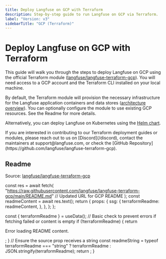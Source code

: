 ```yaml
---
title: Deploy Langfuse on GCP with Terraform
description: Step-by-step guide to run Langfuse on GCP via Terraform.
label: "Version: v3"
sidebarTitle: "GCP (Terraform)"
---
```


# Deploy Langfuse on GCP with Terraform

This guide will walk you through the steps to deploy Langfuse on GCP using the official Terraform module ([langfuse/langfuse-terraform-gcp](https://github.com/langfuse/langfuse-terraform-gcp)).
You will need access to a GCP account and the Terraform CLI installed on your local machine.

By default, the Terraform module will provision the necessary infrastructure for the Langfuse application containers and data stores ([architecture overview](/self-hosting#architecture)).
You can optionally configure the module to use existing GCP resources. See the Readme for more details.

Alternatively, you can deploy Langfuse on Kubernetes using the [Helm chart](/self-hosting/deployment/kubernetes-helm).

<Callout type="info">
  If you are interested in contributing to our Terraform deployment guides or
  modules, please reach out to us on [Discord](/discord), contact the
  maintainers at support@langfuse.com, or check the [GitHub
  Repository](https://github.com/langfuse/langfuse-terraform-gcp).
</Callout>

## Readme

Source: [langfuse/langfuse-terraform-gcp](https://github.com/langfuse/langfuse-terraform-gcp)


  const res = await fetch(
    "https://raw.githubusercontent.com/langfuse/langfuse-terraform-gcp/main/README.md" // Updated URL for GCP README
  );
  const readmeContent = await res.text();
  return {
    props: {
      ssg: {
        terraformReadme: readmeContent,
      },
    },
  };
};

  const { terraformReadme } = useData();
  // Basic check to prevent errors if fetching failed or content is empty
  if (!terraformReadme) {
    return <p>Error loading README content.</p>;
  }
  // Ensure the source prop receives a string
  const readmeString =
    typeof terraformReadme === "string"
      ? terraformReadme
      : JSON.stringify(terraformReadme);
  return <Playground source={readmeString} />;
}

<div className="p-6 mt-6 border bg-card rounded-md">
  <TerraformReadme />
</div>
